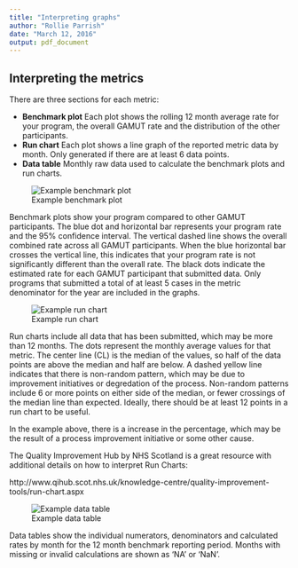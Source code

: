 ---
title: "Interpreting graphs"
author: "Rollie Parrish"
date: "March 12, 2016"
output: pdf_document
---


## Interpreting the metrics

There are three sections for each metric:

 - __Benchmark plot__  Each plot shows the rolling 12 month average rate for your program, the overall GAMUT rate and the distribution of the other participants. 
 - __Run chart__ Each plot shows a line graph of the reported metric data by month. Only generated if there are at least 6 data points. 
 - __Data table__ Monthly raw data used to calculate the benchmark plots and run charts.

![Example benchmark plot](figures/examples/example_bench.png)    

Benchmark plots show your program compared to other GAMUT participants.  The blue dot and horizontal bar represents your program rate and the 95\% confidence interval. The vertical dashed line shows the overall combined rate across all GAMUT participants. When the blue horizontal bar crosses the vertical line, this indicates that your program rate is not significantly different than the overall rate. The black dots indicate the estimated rate for each GAMUT participant that submitted data. Only programs that submitted a total of at least 5 cases in the metric denominator for the year are included in the graphs.



![Example run chart](figures/examples/example_runchart.png)    

\raggedright

Run charts include all data that has been submitted, which may be more than 12 months. The dots represent the monthly average values for that metric. The center line (CL) is the median of the values, so half of the data points are above the median and half are below. A dashed yellow line indicates that there is non-random pattern, which may be due to improvement initiatives or degredation of the process. Non-random patterns include 6 or more points on either side of the median, or fewer crossings of the median line than expected. Ideally, there should be at least 12 points in a run chart to be useful. 

In the example above, there is a increase in the percentage, which may be the result of a process improvement initiative or some other cause. 


The Quality Improvement Hub by NHS Scotland is a great resource with additional details on how to interpret Run Charts:

http://www.qihub.scot.nhs.uk/knowledge-centre/quality-improvement-tools/run-chart.aspx


![Example data table](figures/examples/example_datatable.png) 

Data tables show the individual numerators, denominators and calculated rates by month for the 12 month benchmark reporting period. Months with missing or invalid calculations are shown as 'NA' or 'NaN'. 
